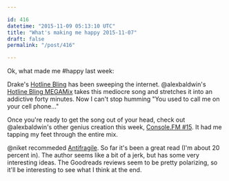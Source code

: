 ```yaml
---

id: 416
datetime: "2015-11-09 05:13:10 UTC"
title: "What's making me happy 2015-11-07"
draft: false
permalink: "/post/416"

---
```


Ok, what made me #happy last week:

Drake's [Hotline Bling](http://genius.com/Drake-hotline-bling-lyrics) has been sweeping the internet. @alexbaldwin's [Hotline Bling MEGAMix](https://ruby.fm/alexbaldwin/hotline-bling-megamix) takes this mediocre song and stretches it into an addictive forty minutes. Now I can't stop humming "You used to call me on your cell phone..."

Once you're ready to get the song out of your head, check out @alexbaldwin's other genius creation this week, [Console.FM #15](https://ruby.fm/consolefm/artisan-015). It had me tapping my feet through the entire mix.

@niket recommeded [Antifragile](https://www.goodreads.com/book/show/13530973-antifragile). So far it's been a great read (I'm about 20 percent in). The author seems like a bit of a jerk, but has some very interesting ideas. The Goodreads reviews seem to be pretty polarizing, so it'll be interesting to see what I think at the end.

